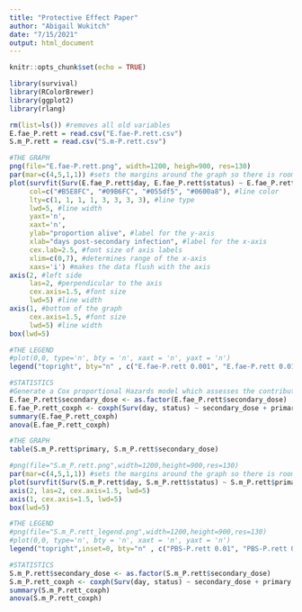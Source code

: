 ```yaml
---
title: "Protective Effect Paper"
author: "Abigail Wukitch"
date: "7/15/2021"
output: html_document
---
```


```r
knitr::opts_chunk$set(echo = TRUE)
```

```r
library(survival)
library(RColorBrewer)
library(ggplot2)
library(rlang)

rm(list=ls()) #removes all old variables
E.fae_P.rett = read.csv("E.fae-P.rett.csv")
S.m_P.rett = read.csv("S.m-P.rett.csv")

```

```r


#THE GRAPH
png(file="E.fae-P.rett.png", width=1200, heigh=900, res=130)
par(mar=c(4,5,1,1)) #sets the margins around the graph so there is room for the labels
plot(survfit(Surv(E.fae_P.rett$day, E.fae_P.rett$status) ~ E.fae_P.rett$primary + E.fae_P.rett$secondary_dose), 
     col=c("#B5E8FC", "#09B6FC", "#055df5", "#0600a8"), #line color
     lty=c(1, 1, 1, 1, 3, 3, 3, 3), #line type
     lwd=5, #line width
     yaxt='n', 
     xaxt='n', 
     ylab="proportion alive", #label for the y-axis
     xlab="days post-secondary infection", #label for the x-axis
     cex.lab=2.5, #font size of axis labels
     xlim=c(0,7), #determines range of the x-axis
     xaxs='i') #makes the data flush with the axis 
axis(2, #left side
     las=2, #perpendicular to the axis
     cex.axis=1.5, #font size
     lwd=5) #line width
axis(1, #bottom of the graph
     cex.axis=1.5, #font size
     lwd=5) #line width
box(lwd=5)

#THE LEGEND
#plot(0,0, type='n', bty = 'n', xaxt = 'n', yaxt = 'n')
legend("topright", bty="n" , c("E.fae-P.rett 0.001", "E.fae-P.rett 0.01", "E.fae-P.rett 0.1", "E.fae-P.rett 1.0", "PBS-P.rett 0.001", "PBS-P.rett 0.01", "PBS-P.rett 0.1", 'PBS-P.rett 1.0'),col=c("#B5E8FC", "#09B6FC", "#055df5", "#0600a8"),lty=c(1, 1, 1, 1, 3, 3, 3, 3),lwd=5, cex=1)

#STATISTICS
#Generate a Cox proportional Hazards model which assesses the contribution of infectious dose while controlling for replicate
E.fae_P.rett$secondary_dose <- as.factor(E.fae_P.rett$secondary_dose)
E.fae_P.rett_coxph <- coxph(Surv(day, status) ~ secondary_dose + primary + rep + primary:secondary_dose + rep:secondary_dose + rep:primary, data = E.fae_P.rett)
summary(E.fae_P.rett_coxph)
anova(E.fae_P.rett_coxph)
```

```r
#THE GRAPH
table(S.m_P.rett$primary, S.m_P.rett$secondary_dose)

#png(file="S.m_P.rett.png",width=1200,height=900,res=130)
par(mar=c(4,5,1,1)) #sets the margins around the graph so there is room for the labels
plot(survfit(Surv(S.m_P.rett$day, S.m_P.rett$status) ~ S.m_P.rett$primary + S.m_P.rett$secondary_dose), col=c("#B5E8FC", "#75D6FD", "#09B6FC", "#055df5", "#003694", "black"), lty=c(3, 3, 3, 3, 3, 3, 1, 1, 1, 1, 1, 1), lwd=5,yaxt='n', xaxt='n', ylab="proportion alive", xlab="days post-secondary infection", cex.lab=2.5, xlim=c(0,7), xaxs='i') 
axis(2, las=2, cex.axis=1.5, lwd=5)
axis(1, cex.axis=1.5, lwd=5)
box(lwd=5)

#THE LEGEND
#png(file="S.m_P.rett_legend.png",width=1200,height=900,res=130)
#plot(0,0, type='n', bty = 'n', xaxt = 'n', yaxt = 'n')
legend("topright",inset=0, bty="n" , c("PBS-P.rett 0.01", "PBS-P.rett 0.1", "PBS-P.rett 1.0", "PBS-P.rett 2.0", "PBS-P.rett 3.0", "PBS-P.rett 5.0", "S.m-P.rett 0.01", "S.m-P.rett 0.1", "S.m-P.rett 1.0", "S.m-P.rett 2.0", "S.m-P.rett 3.0", "S.m-P.rett 5.0"),col=c("#B5E8FC", "#75D6FD", "#09B6FC", "#055df5", "#003694", "black"),lty=c(3, 3, 3, 3, 3, 3, 1, 1, 1, 1, 1, 1),lwd=5, cex=1)

#STATISTICS
S.m_P.rett$secondary_dose <- as.factor(S.m_P.rett$secondary_dose)
S.m_P.rett_coxph <- coxph(Surv(day, status) ~ secondary_dose + primary + rep + primary:secondary_dose + rep:secondary_dose + rep:primary, data = S.m_P.rett)
summary(S.m_P.rett_coxph)
anova(S.m_P.rett_coxph)
```
